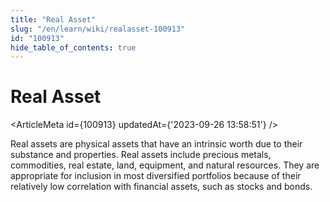 ```yaml
---
title: "Real Asset"
slug: "/en/learn/wiki/realasset-100913"
id: "100913"
hide_table_of_contents: true
---
```



# Real Asset

<ArticleMeta id={100913} updatedAt={'2023-09-26 13:58:51'} />
<div className='border-solid border-b border-t-0 my-4 border-[var(--ifm-color-gray-300)]' />

Real assets are physical assets that have an intrinsic worth due to their substance and properties. Real assets include precious metals, commodities, real estate, land, equipment, and natural resources. They are appropriate for inclusion in most diversified portfolios because of their relatively low correlation with financial assets, such as stocks and bonds.

